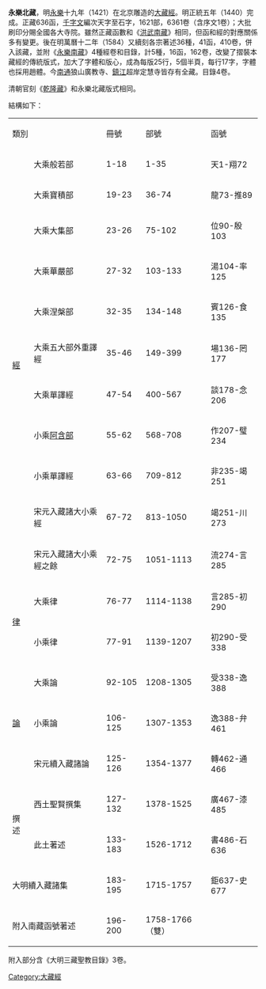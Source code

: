 '''永樂北藏'''，明[[永樂|永樂]]十九年（1421）在北京雕造的[[大藏經|大藏經]]。明正統五年（1440）完成。正藏636函，[[千字文|千字文]]編次天字至石字，1621部，6361卷（含序文1卷）；大批刷印分賜全國各大寺院。雖然正藏函數和《[[洪武南藏|洪武南藏]]》相同，但函和經的對應關係多有變更。後在明萬曆十二年（1584）又續刻各宗著述36種，41函，410卷，併入該藏，並附《[[永樂南藏|永樂南藏]]》4種經卷和目錄，計5種，16函，162卷，改變了摺裝本藏經的傳統版式，加大了字體和版心，成為每版25行，5個半頁，每行17字，字體也採用趙體。今[[南通|南通]]狼山廣教寺、[[鎮江|鎮江]]超岸定慧寺皆存有全藏。目錄4卷。

清朝官刻《[[乾隆藏|乾隆藏]]》和永樂北藏版式相同。

結構如下：
{|class="wikitable"
|colspan=2|類別||冊號||部號||函號||卷數
|-
|rowspan=11|[[經藏|經]]
|大乘般若部||1-18||1-35||天1-翔72||720
|-
|大乘寶積部||19-23||36-74||龍73-推89||170
|-
|大乘大集部||23-26||75-102||位90-殷103||140
|-
|大乘華嚴部||27-32||103-133||湯104-率125||220
|-
|大乘涅槃部||32-35||134-148||賓126-食135||100
|-
|大乘五大部外重譯經||35-46||149-399||場136-罔177||420
|-
|大乘單譯經||47-54||400-567||談178-念206||290
|-
|小乘[[阿含經|阿含部]]||55-62||568-708||作207-璧234||280
|-
|小乘單譯經||63-66||709-812||非235-竭251||170
|-
|宋元入藏諸大小乘經||67-72||813-1050||竭251-川273||220
|-
|宋元入藏諸大小乘經之餘||72-75||1051-1113||流274-言285||120
|-
|rowspan=2|[[律藏|律]]
|大乘律||76-77||1114-1138||言285-初290||50
|-
|小乘律||77-91||1139-1207||初290-受338||480
|-
|rowspan=3|[[論藏|論]]
|大乘論||92-105||1208-1305||受338-逸388||500
|-
|小乘論||106-125||1307-1353||逸388-弁461||730
|-
|宋元續入藏諸論||125-126||1354-1377||轉462-通466||50
|-
|rowspan=2|撰述
|西土聖賢撰集||127-132||1378-1525||廣467-漆485||190
|-
|此土著述||133-183||1526-1712||書486-石636||1510
|-
|colspan=2|大明續入藏諸集||183-195||1715-1757||鉅637-史677||410
|-
|colspan=2|附入南藏函號著述||196-200||1758-1766（雙）|| ||162
|}

附入部分含《大明三藏聖教目錄》3卷。

[[Category:大藏經|Category:大藏經]]